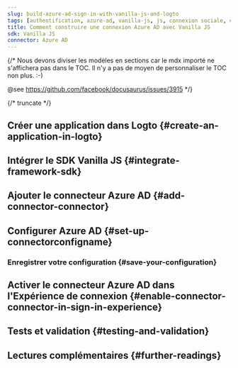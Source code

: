 ```yaml
---
slug: build-azure-ad-sign-in-with-vanilla-js-and-logto
tags: [authentification, azure-ad, vanilla-js, js, connexion sociale, connexion, login]
title: Comment construire une connexion Azure AD avec Vanilla JS
sdk: Vanilla JS
connector: Azure AD
---
```


{/*
  Nous devons diviser les modèles en sections car le mdx importé ne s'affichera pas dans le TOC.
  Il n'y a pas de moyen de personnaliser le TOC non plus. :-)

  @see https://github.com/facebook/docusaurus/issues/3915
*/}




{/* truncate */}

<Intro connector={connector} sdk="Vanilla JS" link="https://en.wikipedia.org/wiki/ECMAScript" />

## Créer une application dans Logto \{#create-an-application-in-logto}

<CreateApplication type="Application monopage" framework="Vanilla JS" />

## Intégrer le SDK Vanilla JS \{#integrate-framework-sdk}

<IntegrateSdk />

## Ajouter le connecteur Azure AD \{#add-connector-connector}

<AddSocialConnector connector={connector} framework="Vanilla JS" />

## Configurer Azure AD \{#set-up-connectorconfigname}

<ConnectorGuide />

### Enregistrer votre configuration \{#save-your-configuration}

<SaveYourConfiguration connector={connector} />

## Activer le connecteur Azure AD dans l'Expérience de connexion \{#enable-connector-connector-in-sign-in-experience}

<EnableSocialConnector connector={connector} />

## Tests et validation \{#testing-and-validation}

<TestingAndValidation connector={connector} sdk="Vanilla JS" />

## Lectures complémentaires \{#further-readings}

<FurtherReadings />
